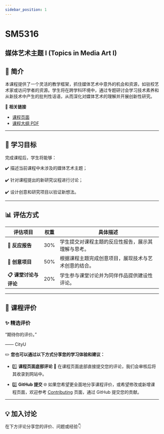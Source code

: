 ```yaml
---
sidebar_position: 1
---
```


# SM5316
## 媒体艺术主题 I (Topics in Media Art I)

## **📘 简介**
本课程提供了一个灵活的教学框架，抓住媒体艺术中意外的机会和资源，如驻校艺术家或访问学者的资源。学生将在跨学科环境中，通过专题研讨会学习技术素养和从新技术中产生的批判性话语，从而深化对媒体艺术的理解并开展创新性研究。

🔗 **相关链接**
- [课程页面](https://www.cityu.edu.hk/catalogue/pg/202425/course/SM5316.htm)
- [课程大纲 PDF](https://www.cityu.edu.hk/catalogue/pg/202425/course/SM5316.pdf)

---

## **🎯 学习目标**

完成课程后，学生将能够：

✔️ 描述当前课程中未涉及的媒体艺术主题；

✔️ 针对课程提出的新研究议程进行讨论；

✔️ 设计创意和研究项目以验证新想法。

---

## **📊 评估方式**

| **评估项目**          | **权重** | **具体描述**                                                                                       |
|----------------------|---------|---------------------------------------------------------------------------------------------------|
| **📂 反应报告**       | 30%      | 学生提交对课程主题的反应性报告，展示其理解与思考。                                                      |
| **📂 创意项目**       | 50%      | 根据课程主题完成创意项目，展现技术与艺术创意的结合。                                                    |
| **📋 课堂讨论与评论**   | 20%      | 学生参与课堂讨论并为同伴作品提供建设性评论。                                                           |

---

## **💬 课程评价**

### ✨ **精选评价**
<div className={commentStyles.commentBox}>
    <p className={commentStyles.commentText}>
        “期待你的评价。”
    </p>
    <p className={commentStyles.commentAuthor}>—— CityU</p>
</div>

✏️ **您也可以通过以下方式分享您的学习体验和建议：**

- 1️⃣ **课程页面底部评论**
💬 在课程页面底部直接提交您的评论，我们会审核后将其收录到网站中。

- 2️⃣ **GitHub 提交**
🌐 如果您希望更全面地分享课程评价，或希望修改或新增课程页面，欢迎参考 [Contributing](/contributing) 页面，通过 GitHub 提交您的贡献。

---

## **💡 加入讨论**

在下方评论分享您的评价、问题或经验👇
<Utterances />